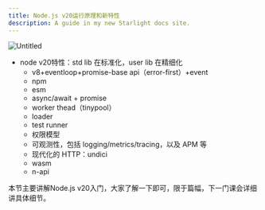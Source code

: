 ```yaml
---
title: Node.js v20运行原理和新特性
description: A guide in my new Starlight docs site.
---
```


![Untitled](../../../assets/chapter1/3-1.png)

- node v20特性：std lib 在标准化，user lib 在精细化
    - v8+eventloop+promise-base api（error-first）+event
    - npm
    - esm
    - async/await + promise
    - worker thead（tinypool）
    - loader
    - test runner
    - 权限模型
    - 可观测性，包括 logging/metrics/tracing，以及 APM 等
    - 现代化的 HTTP：undici
    - wasm
    - n-api

本节主要讲解Node.js v20入门，大家了解一下即可，限于篇幅，下一门课会详细讲具体细节。